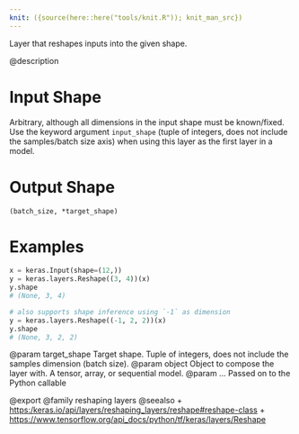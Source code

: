 ```yaml
---
knit: ({source(here::here("tools/knit.R")); knit_man_src})
---
```

Layer that reshapes inputs into the given shape.

@description

# Input Shape
Arbitrary, although all dimensions in the input shape must be
known/fixed. Use the keyword argument `input_shape` (tuple of integers,
does not include the samples/batch size axis) when using this layer as
the first layer in a model.

# Output Shape
`(batch_size, *target_shape)`

# Examples
```python
x = keras.Input(shape=(12,))
y = keras.layers.Reshape((3, 4))(x)
y.shape
# (None, 3, 4)
```

```python
# also supports shape inference using `-1` as dimension
y = keras.layers.Reshape((-1, 2, 2))(x)
y.shape
# (None, 3, 2, 2)
```

@param target_shape Target shape. Tuple of integers, does not include the
samples dimension (batch size).
@param object Object to compose the layer with. A tensor, array, or sequential model.
@param ... Passed on to the Python callable

@export
@family reshaping layers
@seealso
+ <https:/keras.io/api/layers/reshaping_layers/reshape#reshape-class>
+ <https://www.tensorflow.org/api_docs/python/tf/keras/layers/Reshape>
